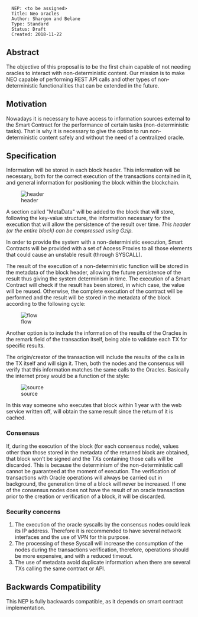 <pre>
  NEP: <to be assigned>
  Title: Neo oracles
  Author: Shargon and Belane
  Type: Standard
  Status: Draft
  Created: 2018-11-22
</pre>

==Abstract==

The objective of this proposal is to be the first chain capable of not needing oracles to interact with non-deterministic content. Our mission is to make NEO capable of performing REST API calls and other types of non-deterministic functionalities that can be extended in the future.

==Motivation==

Nowadays it is necessary to have access to information sources external to the Smart Contract for the performance of certain tasks (non-deterministic tasks). That is why it is necessary to give the option to run non-deterministic content safely and without the need of a centralized oracle.

==Specification==

Information will be stored in each block header. This information will be necessary, both for the correct execution of the transactions contained in it, and general information for positioning the block within the blockchain.

[[File:oracles/oracles-image-1.png|center|header]]

A section called "MetaData" will be added to the block that will store, following the key-value structure, the information necessary for the execution that will allow the persistence of the result over time. ''This header (or the entire block) can be compressed using Gzip.''

In order to provide the system with a non-deterministic execution, Smart Contracts will be provided with a set of Access Proxies to all those elements that could cause an unstable result (through SYSCALL).

The result of the execution of a non-deterministic function will be stored in the metadata of the block header, allowing the future persistence of the result thus giving the system determinism in time. The execution of a Smart Contract will check if the result has been stored, in which case, the value will be reused. Otherwise, the complete execution of the contract will be performed and the result will be stored in the metadata of the block according to the following cycle:

[[File:oracles/oracles-image-2.png|center|flow]]

Another option is to include the information of the results of the Oracles in the remark field of the transaction itself, being able to validate each TX for specific results.

The origin/creator of the transaction will include the results of the calls in the TX itself and will sign it. Then, both the nodes and the consensus will verify that this information matches the same calls to the Oracles.
Basically the internet proxy would be a function of the style:

[[File:oracles/oracles-image-3.png|center|source]]

In this way someone who executes that block within 1 year with the web service written off, will obtain the same result since the return of it is cached.

===Consensus===

If, during the execution of the block (for each consensus node), values other than those stored in the metadata of the returned block are obtained, that block won’t be signed and the TXs containing those calls will be discarded. This is because the determinism of the non-deterministic call cannot be guaranteed at the moment of execution.
The verification of transactions with Oracle operations will always be carried out in background, the generation time of a block will never be increased. If one of the consensus nodes does not have the result of an oracle transaction prior to the creation or verification of a block, it will be discarded.

===Security concerns===

# The execution of the oracle syscalls by the consensus nodes could leak its IP address. Therefore it is recommended to have several network interfaces and the use of VPN for this purpose.
# The processing of these Syscall will increase the consumption of the nodes during the transactions verification, therefore, operations should be more expensive, and with a reduced timeout.
# The use of metadata avoid duplicate information when there are several TXs calling the same contract or API.

==Backwards Compatibility==

This NEP is fully backwards compatible, as it depends on smart contract implementation.
